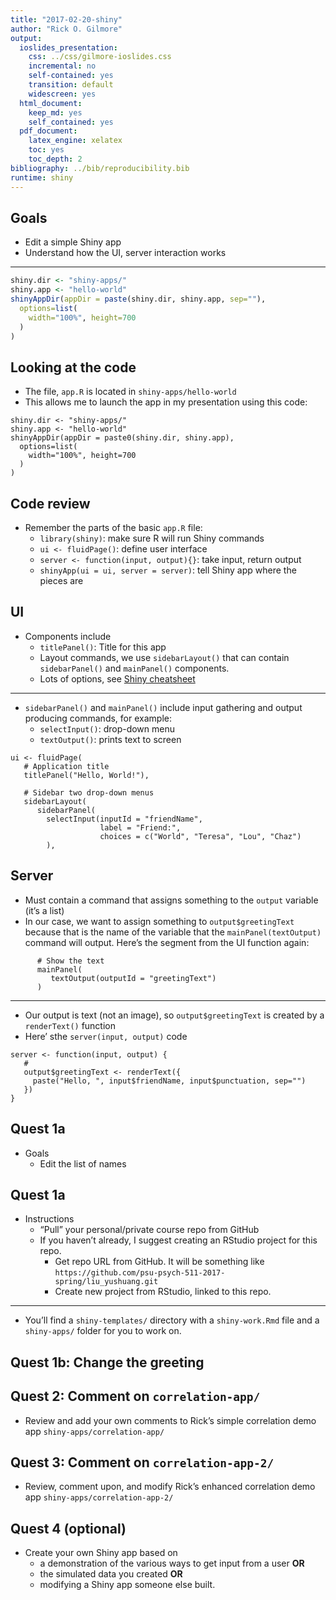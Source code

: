 ```yaml
---
title: "2017-02-20-shiny"
author: "Rick O. Gilmore"
output:
  ioslides_presentation:
    css: ../css/gilmore-ioslides.css
    incremental: no
    self-contained: yes
    transition: default
    widescreen: yes
  html_document:
    keep_md: yes
    self_contained: yes
  pdf_document:
    latex_engine: xelatex
    toc: yes
    toc_depth: 2
bibliography: ../bib/reproducibility.bib
runtime: shiny
---
```


<!-- In-class activities -->

## Goals

- Edit a simple Shiny app
- Understand how the UI, server interaction works

---

```r
shiny.dir <- "shiny-apps/"
shiny.app <- "hello-world"
shinyAppDir(appDir = paste(shiny.dir, shiny.app, sep=""),
  options=list(
    width="100%", height=700
  )
)
```

## Looking at the code

- The file, `app.R` is located in `shiny-apps/hello-world`
- This allows me to launch the app in my presentation using this code:

~~~
shiny.dir <- "shiny-apps/"
shiny.app <- "hello-world"
shinyAppDir(appDir = paste0(shiny.dir, shiny.app),
  options=list(
    width="100%", height=700
  )
)
~~~

## Code review

- Remember the parts of the basic `app.R` file:
    + `library(shiny)`: make sure R will run Shiny commands
    + `ui <- fluidPage()`: define user interface
    + `server <- function(input, output){}`: take input, return output
    + `shinyApp(ui = ui, server = server)`: tell Shiny app where the pieces are
    
## UI

- Components include
    + `titlePanel()`: Title for this app
    + Layout commands, we use `sidebarLayout()` that can contain `sidebarPanel()` and `mainPanel()` components.
    + Lots of options, see [Shiny cheatsheet](https://www.rstudio.com/wp-content/uploads/2016/01/shiny-cheatsheet.pdf)
    
---

- `sidebarPanel()` and `mainPanel()` include input gathering and output producing commands, for example:
    + `selectInput()`: drop-down menu
    + `textOutput()`: prints text to screen

~~~ 
ui <- fluidPage(
   # Application title
   titlePanel("Hello, World!"),
   
   # Sidebar two drop-down menus
   sidebarLayout(
      sidebarPanel(
        selectInput(inputId = "friendName",
                    label = "Friend:", 
                    choices = c("World", "Teresa", "Lou", "Chaz")
        ),
~~~

## Server

- Must contain a command that assigns something to the `output` variable (it's a list)
- In our case, we want to assign something to `output$greetingText` because that is the name of the variable that the `mainPanel(textOutput)` command will output. Here's the segment from the UI function again:

~~~
      # Show the text
      mainPanel(
         textOutput(outputId = "greetingText")
      )
~~~

---

- Our output is text (not an image), so `output$greetingText` is created by a `renderText()` function
- Here' sthe `server(input, output)` code

~~~
server <- function(input, output) {
   # 
   output$greetingText <- renderText({
     paste("Hello, ", input$friendName, input$punctuation, sep="")
   })
}
~~~

## Quest 1a

- Goals
    - Edit the list of names

## Quest 1a

- Instructions
    - "Pull" your personal/private course repo from GitHub
    - If you haven't already, I suggest creating an RStudio project for this repo.
        + Get repo URL from GitHub. It will be something like `https://github.com/psu-psych-511-2017-spring/liu_yushuang.git`
        + Create new project from RStudio, linked to this repo.
      
---

- You'll find a `shiny-templates/` directory with a `shiny-work.Rmd` file and a `shiny-apps/` folder for you to work on.

## Quest 1b: Change the greeting
    
## Quest 2: Comment on `correlation-app/`

- Review and add your own comments to Rick's simple correlation demo app `shiny-apps/correlation-app/`

## Quest 3: Comment on `correlation-app-2/`

- Review, comment upon, and modify Rick's enhanced correlation demo app `shiny-apps/correlation-app-2/`

## Quest 4 (optional)

- Create your own Shiny app based on 
    + a demonstration of the various ways to get input from a user **OR**
    + the simulated data you created **OR**
    + modifying a Shiny app someone else built.
